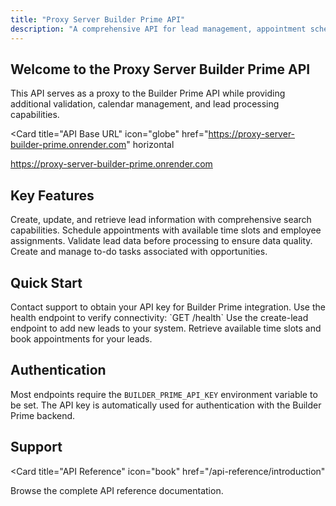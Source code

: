 ```yaml
---
title: "Proxy Server Builder Prime API"
description: "A comprehensive API for lead management, appointment scheduling, and Builder Prime integration"
---
```


## Welcome to the Proxy Server Builder Prime API

This API serves as a proxy to the Builder Prime API while providing additional validation, calendar management, and lead processing capabilities.

<Card
  title="API Base URL"
  icon="globe"
  href="https://proxy-server-builder-prime.onrender.com"
  horizontal
>
  https://proxy-server-builder-prime.onrender.com
</Card>

## Key Features

<Columns cols={2}>
  <Card
    title="Lead Management"
    icon="users"
    href="/api-reference/endpoint/leads"
  >
    Create, update, and retrieve lead information with comprehensive search capabilities.
  </Card>
  <Card
    title="Appointment Scheduling"
    icon="calendar"
    href="/api-reference/endpoint/calendar-entries"
  >
    Schedule appointments with available time slots and employee assignments.
  </Card>
  <Card
    title="Gate 1 Validation"
    icon="shield-check"
    href="/api-reference/endpoint/gate1-validate-all"
  >
    Validate lead data before processing to ensure data quality.
  </Card>
  <Card
    title="Task Management"
    icon="list-check"
    href="/api-reference/endpoint/todo-tasks"
  >
    Create and manage to-do tasks associated with opportunities.
  </Card>
</Columns>

## Quick Start

<Steps>
  <Step title="Get API Access">
    Contact support to obtain your API key for Builder Prime integration.
  </Step>
  <Step title="Test the API">
    Use the health endpoint to verify connectivity: `GET /health`
  </Step>
  <Step title="Create Your First Lead">
    Use the create-lead endpoint to add new leads to your system.
  </Step>
  <Step title="Schedule Appointments">
    Retrieve available time slots and book appointments for your leads.
  </Step>
</Steps>

## Authentication

Most endpoints require the `BUILDER_PRIME_API_KEY` environment variable to be set. The API key is automatically used for authentication with the Builder Prime backend.

## Support

<Card
  title="API Reference"
  icon="book"
  href="/api-reference/introduction"
>
  Browse the complete API reference documentation.
</Card>
